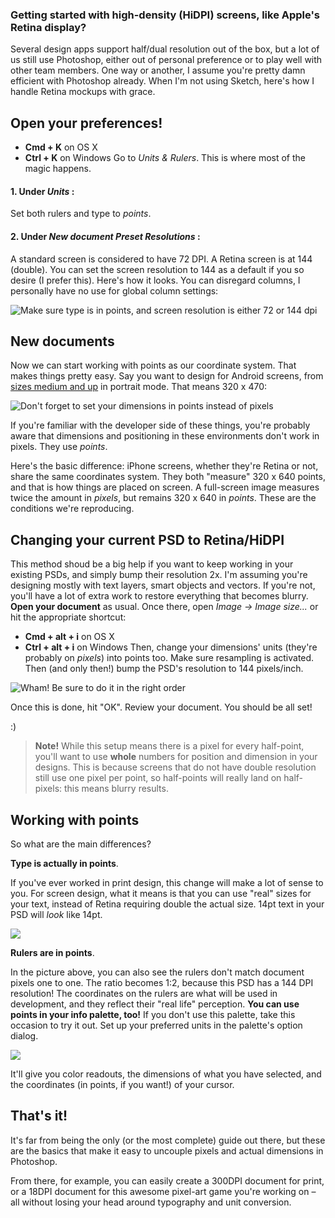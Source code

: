 ### Getting started with high-density (HiDPI) screens, like Apple's Retina display?

Several design apps support half/dual resolution out of the box, but a lot of us still use Photoshop, either out of personal preference or to play well with other team members. One way or another, I assume you're pretty damn efficient with Photoshop already. When I'm not using Sketch, here's how I handle Retina mockups with grace.

## Open your preferences!

- **Cmd + K** on OS X
- **Ctrl + K** on Windows
  Go to _Units & Rulers_. This is where most of the magic happens.

#### 1. Under _Units_ :

Set both rulers and type to _points_.

#### 2. Under _New document Preset Resolutions_ :

A standard screen is considered to have 72 DPI. A Retina screen is at 144 (double). You can set the screen resolution to 144 as a default if you so desire (I prefer this).
Here's how it looks. You can disregard columns, I personally have no use for global column settings:

![Make sure type is in points, and screen resolution is either 72 or 144 dpi](/static/journal/retina-photoshop/Unit-settings-1.png)

## New documents

Now we can start working with points as our coordinate system. That makes things pretty easy. Say you want to design for Android screens, from [sizes medium and up](http://developer.android.com/guide/practices/screens_support.html) in portrait mode. That means 320 x 470:

![Don't forget to set your dimensions in points instead of pixels](/static/journal/retina-photoshop/New-document-resolution.png)

If you're familiar with the developer side of these things, you're probably aware that dimensions and positioning in these environments don't work in pixels. They use _points_.

Here's the basic difference: iPhone screens, whether they're Retina or not, share the same coordinates system. They both "measure" 320 x 640 points, and that is how things are placed on screen. A full-screen image measures twice the amount in _pixels_, but remains 320 x 640 in _points_. These are the conditions we're reproducing.

## Changing your current PSD to Retina/HiDPI

This method shoud be a big help if you want to keep working in your existing PSDs, and simply bump their resolution 2x.
I'm assuming you're designing mostly with text layers, smart objects and vectors. If you're not, you'll have a lot of extra work to restore everything that becomes blurry.
**Open your document** as usual. Once there, open _Image → Image size..._ or hit the appropriate shortcut:

- **Cmd + alt + i** on OS X
- **Ctrl + alt + i** on Windows
  Then, change your dimensions' units (they're probably on _pixels_) into points too. Make sure resampling is activated. Then (and only then!) bump the PSD's resolution to 144 pixels/inch.

![Wham! Be sure to do it in the right order](/static/journal/retina-photoshop/Convert-settings.png)

Once this is done, hit "OK". Review your document. You should be all set!

:)

> **Note!** While this setup means there is a pixel for every half-point, you'll want to use **whole** numbers for position and dimension in your designs. This is because screens that do not have double resolution still use one pixel per point, so half-points will really land on half-pixels: this means blurry results.

## Working with points

So what are the main differences?

**Type is actually in points**.

If you've ever worked in print design, this change will make a lot of sense to you. For screen design, what it means is that you can use "real" sizes for your text, instead of Retina requiring double the actual size. 14pt text in your PSD will _look_ like 14pt.

![](/static/journal/retina-photoshop/Actual-text-size-1.png)

**Rulers are in points**.

In the picture above, you can also see the rulers don't match document pixels one to one. The ratio becomes 1:2, because this PSD has a 144 DPI resolution!
The coordinates on the rulers are what will be used in development, and they reflect their "real life" perception.
**You can use points in your info palette, too!** If you don't use this palette, take this occasion to try it out. Set up your preferred units in the palette's option dialog.

![](/static/journal/retina-photoshop/Info-palette.png)

It'll give you color readouts, the dimensions of what you have selected, and the coordinates (in points, if you want!) of your cursor.

## That's it!

It's far from being the only (or the most complete) guide out there, but these are the basics that make it easy to uncouple pixels and actual dimensions in Photoshop.

From there, for example, you can easily create a 300DPI document for print, or a 18DPI document for this awesome pixel-art game you're working on – all without losing your head around typography and unit conversion.
